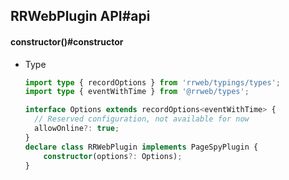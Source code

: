 
## RRWebPlugin API#api

#### constructor()#constructor

- Type

  ```ts
  import type { recordOptions } from 'rrweb/typings/types';
  import type { eventWithTime } from '@rrweb/types';

  interface Options extends recordOptions<eventWithTime> {
    // Reserved configuration, not available for now
    allowOnline?: true;
  }
  declare class RRWebPlugin implements PageSpyPlugin {
      constructor(options?: Options);
  }
  ```
